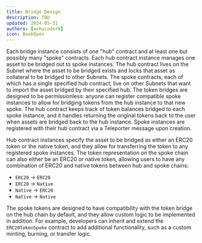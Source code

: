 ```yaml
---
title: Bridge Design
description: TBD
updated: 2024-05-31
authors: [ashucoder9]
icon: BookOpen
---
```


Each bridge instance consists of one "hub" contract and at least one but possibly many "spoke" contracts. Each hub contract instance manages one asset to be bridged out to spoke instances. The hub contract lives on the Subnet where the asset to be bridged exists and locks that asset as collateral to be bridged to other Subnets. The spoke contracts, each of which has a single specified hub contract, live on other Subnets that want to import the asset bridged by their specified hub. The token bridges are designed to be permissionless: anyone can register compatible spoke instances to allow for bridging tokens from the hub instance to that new spoke. The hub contract keeps track of token balances bridged to each spoke instance, and it handles returning the original tokens back to the user when assets are bridged back to the hub instance. Spoke instances are registered with their hub contract via a Teleporter message upon creation.

Hub contract instances specify the asset to be bridged as either an ERC20 token or the native token, and they allow for transferring the token to any registered spoke instances. The token representation on the spoke chain can also either be an ERC20 or native token, allowing users to have any combination of ERC20 and native tokens between hub and spoke chains:

- `ERC20` -> `ERC20`
- `ERC20` -> `Native`
- `Native` -> `ERC20`
- `Native` -> `Native`

The spoke tokens are designed to have compatibility with the token bridge on the hub chain by default, and they allow custom logic to be implemented in addition. For example, developers can inherit and extend the `ERC20TokenSpoke` contract to add additional functionality, such as a custom minting, burning, or transfer logic.